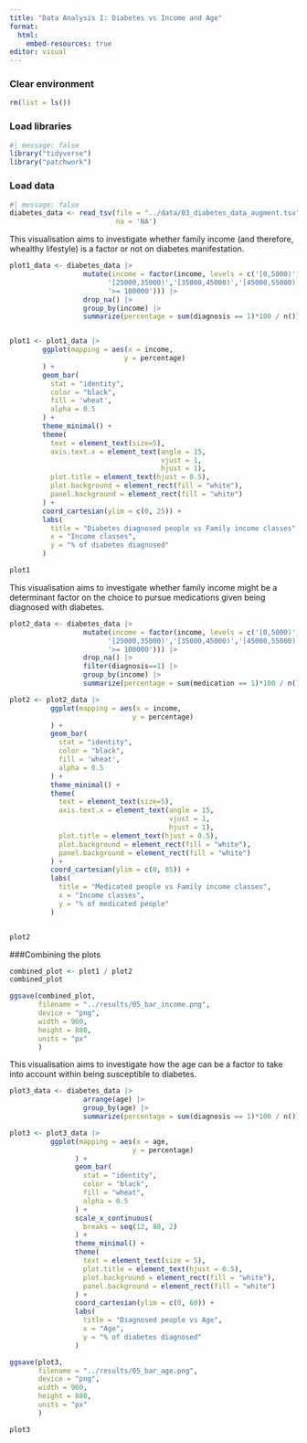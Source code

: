 ```yaml
---
title: "Data Analysis I: Diabetes vs Income and Age"
format:
  html:
    embed-resources: true
editor: visual
---
```


### Clear environment
```r
rm(list = ls())
```

### Load libraries
```r
#| message: false
library("tidyverse")
library("patchwork")
```

### Load data
```r
#| message: false
diabetes_data <- read_tsv(file = "../data/03_diabetes_data_augment.tsv",
                          na = 'NA')
```

This visualisation aims to investigate whether family income (and therefore, whealthy lifestyle) is a factor or not on diabetes manifestation.
```r
plot1_data <- diabetes_data |>
                  mutate(income = factor(income, levels = c('[0,5000)','[5000,10000)','[10000,15000)','[15000,20000)','[20000,25000)',
                        '[25000,35000)','[35000,45000)','[45000,55000)','[55000,65000)','[65000,75000)','[75000,100000)',
                        '>= 100000'))) |>
                  drop_na() |>
                  group_by(income) |>
                  summarize(percentage = sum(diagnosis == 1)*100 / n())


plot1 <- plot1_data |>
        ggplot(mapping = aes(x = income,
                            y = percentage)
        ) +
        geom_bar(
          stat = "identity",
          color = "black",
          fill = 'wheat',
          alpha = 0.5
        ) +
        theme_minimal() +
        theme(
          text = element_text(size=5),
          axis.text.x = element_text(angle = 15,
                                     vjust = 1,
                                     hjust = 1),
          plot.title = element_text(hjust = 0.5),
          plot.background = element_rect(fill = "white"),
          panel.background = element_rect(fill = "white")
        ) +
        coord_cartesian(ylim = c(0, 25)) +
        labs(
          title = "Diabetes diagnosed people vs Family income classes",
          x = "Income classes",
          y = "% of diabetes diagnosed"
        )

plot1
```

This visualisation aims to investigate whether family income might be a determinant factor on the choice to pursue medications given being diagnosed with diabetes.
```r
plot2_data <- diabetes_data |>
                  mutate(income = factor(income, levels = c('[0,5000)','[5000,10000)','[10000,15000)','[15000,20000)','[20000,25000)',
                        '[25000,35000)','[35000,45000)','[45000,55000)','[55000,65000)','[65000,75000)','[75000,100000)',
                        '>= 100000'))) |>
                  drop_na() |>
                  filter(diagnosis==1) |>
                  group_by(income) |>
                  summarize(percentage = sum(medication == 1)*100 / n())

plot2 <- plot2_data |>
          ggplot(mapping = aes(x = income,
                              y = percentage)
          ) +
          geom_bar(
            stat = "identity",
            color = "black",
            fill = 'wheat',
            alpha = 0.5
          ) +
          theme_minimal() +
          theme(
            text = element_text(size=5),
            axis.text.x = element_text(angle = 15,
                                       vjust = 1,
                                       hjust = 1),
            plot.title = element_text(hjust = 0.5),
            plot.background = element_rect(fill = "white"),
            panel.background = element_rect(fill = "white")
          ) +
          coord_cartesian(ylim = c(0, 85)) +
          labs(
            title = "Medicated people vs Family income classes",
            x = "Income classes",
            y = "% of medicated people"
          )


plot2
```

###Combining the plots
```r
combined_plot <- plot1 / plot2
combined_plot

ggsave(combined_plot, 
       filename = "../results/05_bar_income.png",
       device = "png",
       width = 960,
       height = 880,
       units = "px"
       )

```


This visualisation aims to investigate how the age can be a factor to take into account within being susceptible to diabetes.
```r
plot3_data <- diabetes_data |>
                  arrange(age) |>
                  group_by(age) |>
                  summarize(percentage = sum(diagnosis == 1)*100 / n())

plot3 <- plot3_data |>
          ggplot(mapping = aes(x = age,
                              y = percentage)
                ) +
                geom_bar(
                  stat = "identity", 
                  color = "black",
                  fill = "wheat",
                  alpha = 0.5
                ) +
                scale_x_continuous(
                  breaks = seq(12, 80, 2)
                ) +
                theme_minimal() +
                theme(
                  text = element_text(size = 5),
                  plot.title = element_text(hjust = 0.5),
                  plot.background = element_rect(fill = "white"),
                  panel.background = element_rect(fill = "white")
                ) +
                coord_cartesian(ylim = c(0, 60)) +
                labs(
                  title = "Diagnosed people vs Age",
                  x = "Age",
                  y = "% of diabetes diagnosed"
                )

ggsave(plot3, 
       filename = "../results/05_bar_age.png",
       device = "png",
       width = 960,
       height = 880,
       units = "px"
       )

plot3
```